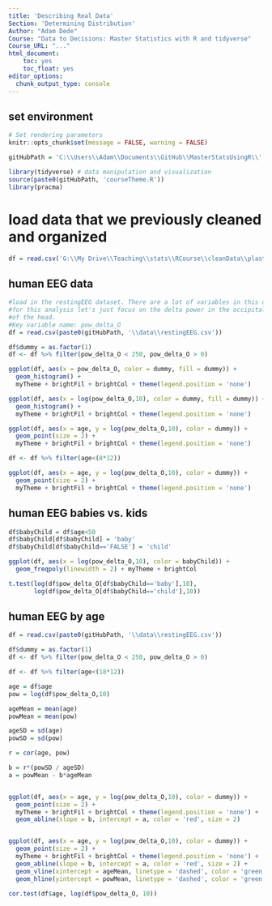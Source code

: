 ```yaml
---
title: 'Describing Real Data'
Section: 'Determining Distribution'
Author: "Adam Dede"
Course: "Data to Decisions: Master Statistics with R and tidyverse"
Course_URL: "..." 
html_document:
    toc: yes
    toc_float: yes
editor_options:
  chunk_output_type: console
---
```



## set environment

```r

# Set rendering parameters
knitr::opts_chunk$set(message = FALSE, warning = FALSE)

gitHubPath = 'C:\\Users\\Adam\\Documents\\GitHub\\MasterStatsUsingR\\'

library(tidyverse) # data manipulation and visualization
source(paste0(gitHubPath, 'courseTheme.R'))
library(pracma)

```

# load data that we previously cleaned and organized
```r

df = read.csv('G:\\My Drive\\Teaching\\stats\\RCourse\\cleanData\\plasticWaste.csv')


```

## human EEG data 

```r
#load in the restingEEG dataset. There are a lot of variables in this dataset
#for this analysis let's just focus on the delta power in the occipital region 
#of the head. 
#Key variable name: pow_delta_O
df = read.csv(paste0(gitHubPath, '\\data\\restingEEG.csv'))

df$dummy = as.factor(1) 
df <- df %>% filter(pow_delta_O < 250, pow_delta_O > 0)

ggplot(df, aes(x = pow_delta_O, color = dummy, fill = dummy)) + 
  geom_histogram() + 
  myTheme + brightFil + brightCol + theme(legend.position = 'none')

ggplot(df, aes(x = log(pow_delta_O,10), color = dummy, fill = dummy)) + 
  geom_histogram() + 
  myTheme + brightFil + brightCol + theme(legend.position = 'none')

ggplot(df, aes(x = age, y = log(pow_delta_O,10), color = dummy)) + 
  geom_point(size = 2) + 
  myTheme + brightFil + brightCol + theme(legend.position = 'none')

df <- df %>% filter(age<(8*12))

ggplot(df, aes(x = age, y = log(pow_delta_O,10), color = dummy)) + 
  geom_point(size = 2) + 
  myTheme + brightFil + brightCol + theme(legend.position = 'none')


```

## human EEG babies vs. kids

```r


df$babyChild = df$age<50
df$babyChild[df$babyChild] = 'baby'
df$babyChild[df$babyChild=='FALSE'] = 'child'

ggplot(df, aes(x = log(pow_delta_O,10), color = babyChild)) + 
  geom_freqpoly(linewidth = 2) + myTheme + brightCol

t.test(log(df$pow_delta_O[df$babyChild=='baby'],10),
       log(df$pow_delta_O[df$babyChild=='child'],10))

```

## human EEG by age

```r


df = read.csv(paste0(gitHubPath, '\\data\\restingEEG.csv'))

df$dummy = as.factor(1) 
df <- df %>% filter(pow_delta_O < 250, pow_delta_O > 0)

df <- df %>% filter(age<(18*12))

age = df$age
pow = log(df$pow_delta_O,10)

ageMean = mean(age)
powMean = mean(pow)

ageSD = sd(age)
powSD = sd(pow)

r = cor(age, pow)

b = r*(powSD / ageSD)
a = powMean - b*ageMean


ggplot(df, aes(x = age, y = log(pow_delta_O,10), color = dummy)) + 
  geom_point(size = 2) + 
  myTheme + brightFil + brightCol + theme(legend.position = 'none') +
  geom_abline(slope = b, intercept = a, color = 'red', size = 2) 


ggplot(df, aes(x = age, y = log(pow_delta_O,10), color = dummy)) + 
  geom_point(size = 2) + 
  myTheme + brightFil + brightCol + theme(legend.position = 'none') +
  geom_abline(slope = b, intercept = a, color = 'red', size = 2) + 
  geom_vline(xintercept = ageMean, linetype = 'dashed', color = 'green', size = 2) + 
  geom_hline(yintercept = powMean, linetype = 'dashed', color = 'green', size = 2) 

cor.test(df$age, log(df$pow_delta_O, 10))






```